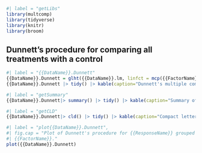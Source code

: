 
```r
#| label = "getLibs"
library(multcomp)
library(tidyverse)
library(knitr)
library(broom)
```

## Dunnett's procedure for comparing all treatments with a control

```r
#| label = "{{DataName}}.Dunnett"
{{DataName}}.Dunnett = glht({{DataName}}.lm, linfct = mcp({{FactorName}} = "Dunnett"))
{{DataName}}.Dunnett |> tidy() |> kable(caption="Dunnett's multiple comparison procedure for the {{DataName}} data.)
```

```r
#| label = "getSummary"
{{DataName}}.Dunnett|> summary() |> tidy() |> kable(caption="Summary of Dunnett's multiple comparison procedure for the {{DataName}} data.)
```

```r
#| label = "getCLD"
{{DataName}}.Dunnett|> cld() |> tidy() |> kable(caption="Compact letter display of Dunnett's multiple comparison procedure for the {{DataName}} data.)
```

```r
#| label = "plot{{DataName}}.Dunnett",
#| fig.cap = "Plot of Dunnett's procedure for {{ResponseName}} grouped by
#| {{FactorName}}."
plot({{DataName}}.Dunnett)
```
